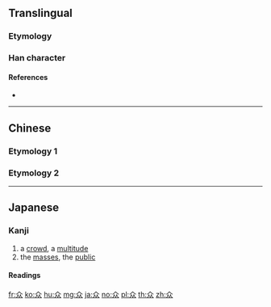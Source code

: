 {{character info/new}}
{{also|眾|衆|㐺}}
==Translingual==

===Etymology===
{{Han simp|眾}}

===Han character===
{{Han char|rn=9|rad=人|as=04|sn=6|four=8088|canj=OOO|ids=⿱人从}}

====References====
* {{Han ref|kx=0096.121|dkj=00453|dj=0204.080|hdz=10117.070|uh=4F17|ud=20247}}

----

==Chinese==
===Etymology 1===
{{zh-see|眾}}

===Etymology 2===
{{zh-see|乑|v}}

----

==Japanese==

===Kanji===
{{ja-kanji|grade=uc|rs=人04}}

# a [[crowd]], a [[multitude]]
# the [[masses]], the [[public]]

====Readings====
{{ja-readings
|on=[[ぎん]] (gin), [[ごん]] (gon)
|kun=[[おおい]] (众い, ooi)
}}

[[fr:众]]
[[ko:众]]
[[hu:众]]
[[mg:众]]
[[ja:众]]
[[no:众]]
[[pl:众]]
[[th:众]]
[[zh:众]]